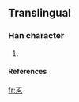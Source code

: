 ==Translingual==

===Han character===
{{Han char|rn=|rad=乙|as=02|sn=3|four=|canj=}}

# {{defn|Han}}

====References====
{{Han ref|kx=0084.051|dkj=|dj=|hdz=|uh=3409|ud=13321|bh=|bd=}}



[[fr:㐉]]